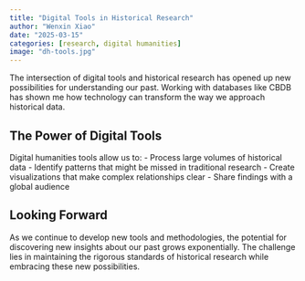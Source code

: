 ```yaml
---
title: "Digital Tools in Historical Research"
author: "Wenxin Xiao"
date: "2025-03-15"
categories: [research, digital humanities]
image: "dh-tools.jpg"
---
```


The intersection of digital tools and historical research has opened up new possibilities for understanding our past. Working with databases like CBDB has shown me how technology can transform the way we approach historical data.

## The Power of Digital Tools

Digital humanities tools allow us to:
- Process large volumes of historical data
- Identify patterns that might be missed in traditional research
- Create visualizations that make complex relationships clear
- Share findings with a global audience

## Looking Forward

As we continue to develop new tools and methodologies, the potential for discovering new insights about our past grows exponentially. The challenge lies in maintaining the rigorous standards of historical research while embracing these new possibilities.

